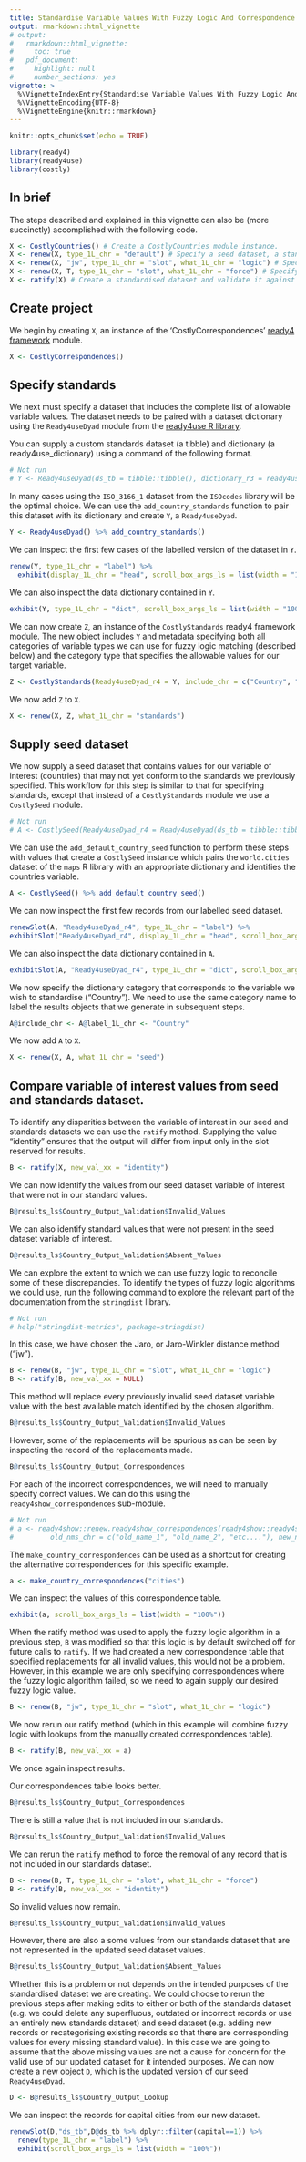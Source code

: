```yaml
---
title: Standardise Variable Values With Fuzzy Logic And Correspondence Tables
output: rmarkdown::html_vignette
# output: 
#   rmarkdown::html_vignette:
#     toc: true
#   pdf_document:
#     highlight: null
#     number_sections: yes
vignette: >
  %\VignetteIndexEntry{Standardise Variable Values With Fuzzy Logic And Correspondence Tables}
  %\VignetteEncoding{UTF-8}
  %\VignetteEngine{knitr::rmarkdown}
---
```


```r
knitr::opts_chunk$set(echo = TRUE)
```


```r
library(ready4)
library(ready4use)
library(costly)
```

## In brief
The steps described and explained in this vignette can also be (more succinctly) accomplished with the following code.

```r
X <- CostlyCountries() # Create a CostlyCountries module instance.
X <- renew(X, type_1L_chr = "default") # Specify a seed dataset, a standards dataset and partial correspondences between the two.
X <- renew(X, "jw", type_1L_chr = "slot", what_1L_chr = "logic") # Specify the fuzzy logic algorithm to use
X <- renew(X, T, type_1L_chr = "slot", what_1L_chr = "force") # Specify that any values in updated dataset not in standards dataset will be removed.
X <- ratify(X) # Create a standardised dataset and validate it against the standards dataset.
```

## Create project
We begin by creating `X`, an instance of the 'CostlyCorrespondences' [ready4 framework](https://www.ready4-dev.com/) module.

```r
X <- CostlyCorrespondences()
```

## Specify standards
We next must specify a dataset that includes the complete list of allowable variable values. The dataset needs to be paired with a dataset dictionary using the `Ready4useDyad` module from the [ready4use R library](https://ready4-dev.github.io/ready4use/).

You can supply a custom standards dataset (a tibble) and dictionary (a ready4use_dictionary) using a command of the following format.

```r
# Not run
# Y <- Ready4useDyad(ds_tb = tibble::tibble(), dictionary_r3 = ready4use_dictionary())
```

In many cases using the `ISO_3166_1` dataset from the `ISOcodes` library will be the optimal choice. We can use the `add_country_standards` function to pair this dataset with its dictionary and create `Y`, a `Ready4useDyad`.

```r
Y <- Ready4useDyad() %>% add_country_standards()
```

We can inspect the first few cases of the labelled version of the dataset in `Y`.
```r
renew(Y, type_1L_chr = "label") %>% 
  exhibit(display_1L_chr = "head", scroll_box_args_ls = list(width = "100%"))
```

We can also inspect the data dictionary contained in `Y`.
```r
exhibit(Y, type_1L_chr = "dict", scroll_box_args_ls = list(width = "100%"))
```

We can now create `Z`, an instance of the `CostlyStandards` ready4 framework module. The new object includes `Y` and metadata specifying both all categories of variable types we can use for fuzzy logic matching (described below) and the category type that specifies the allowable values for our target variable.
```r
Z <- CostlyStandards(Ready4useDyad_r4 = Y, include_chr = c("Country", "Official","Common","A3","A2"), label_1L_chr = "Country")
```

We now add `Z` to `X`.

```r
X <- renew(X, Z, what_1L_chr = "standards")
```


## Supply seed dataset
We now supply a seed dataset that contains values for our variable of interest (countries) that may not yet conform to the standards we previously specified. This workflow for this step is similar to that for specifying standards, except that instead of a `CostlyStandards` module we use a `CostlySeed` module.

```r
# Not run
# A <- CostlySeed(Ready4useDyad_r4 = Ready4useDyad(ds_tb = tibble::tibble(), dictionary_r3 = ready4use_dictionary()), include_chr = c("Country"), label_1L_chr = "Country")
```

We can use the `add_default_country_seed` function to perform these steps with values that create a `CostlySeed` instance which pairs the `world.cities` dataset of the `maps` R library with an appropriate dictionary and identifies the countries variable.

```r
A <- CostlySeed() %>% add_default_country_seed()
```

We can now inspect the first few records from our labelled seed dataset.

```r
renewSlot(A, "Ready4useDyad_r4", type_1L_chr = "label") %>%
exhibitSlot("Ready4useDyad_r4", display_1L_chr = "head", scroll_box_args_ls = list(width = "100%"))
```

We can also inspect the data dictionary contained in `A`.
```r
exhibitSlot(A, "Ready4useDyad_r4", type_1L_chr = "dict", scroll_box_args_ls = list(width = "100%"))
```

We now specify the dictionary category that corresponds to the variable we wish to standardise ("Country"). We need to use the same category name to label the results objects that we generate in subsequent steps.

```r
A@include_chr <- A@label_1L_chr <- "Country"
```

We now add `A` to `X`.

```r
X <- renew(X, A, what_1L_chr = "seed")
```

## Compare variable of interest values from seed and standards dataset.
To identify any disparities between the variable of interest in our seed and standards datasets we can use the `ratify` method. Supplying the value "identity" ensures that the output will differ from input only in the slot reserved for results.

```r
B <- ratify(X, new_val_xx = "identity")
```

We can now identify the values from our seed dataset variable of interest that were not in our standard values.
```r
B@results_ls$Country_Output_Validation$Invalid_Values
```
We can also identify standard values that were not present in the seed dataset variable of interest.
```r
B@results_ls$Country_Output_Validation$Absent_Values
```

We can explore the extent to which we can use fuzzy logic to reconcile some of these discrepancies. To identify the types of fuzzy logic algorithms we could use, run the following command to explore the relevant part of the documentation from the `stringdist` library.

```r
# Not run
# help("stringdist-metrics", package=stringdist)
```

In this case, we have chosen the	Jaro, or Jaro-Winkler distance method ("jw").
```r
B <- renew(B, "jw", type_1L_chr = "slot", what_1L_chr = "logic") 
B <- ratify(B, new_val_xx = NULL)
```

This method will replace every previously invalid seed dataset variable value with the best available match identified by the chosen algorithm.

```r
B@results_ls$Country_Output_Validation$Invalid_Values
```
However, some of the replacements will be spurious as can be seen by inspecting the record of the replacements made.

```r
B@results_ls$Country_Output_Correspondences
```

For each of the incorrect correspondences, we will need to manually specify correct values. We can do this using the `ready4show_correspondences` sub-module.

```r
# Not run
# a <- ready4show::renew.ready4show_correspondences(ready4show::ready4show_correspondences(), 
#         old_nms_chr = c("old_name_1", "old_name_2", "etc...."), new_nms_chr = c("new_name_1", "new_name_2", "etc...."))
```

The `make_country_correspondences` can be used as a shortcut for creating the alternative correspondences for this specific example.
```r
a <- make_country_correspondences("cities")
```

We can inspect the values of this correspondence table.
```r
exhibit(a, scroll_box_args_ls = list(width = "100%"))
```

When the ratify method was used to apply the fuzzy logic algorithm in a previous step, `B` was modified so that this logic is by default switched off for future calls to `ratify`. If we had created a new correspondence table that specified replacements for all invalid values, this would not be a problem. However, in this example we are only specifying correspondences where the fuzzy logic algorithm failed, so we need to again supply our desired fuzzy logic value.

```r
B <- renew(B, "jw", type_1L_chr = "slot", what_1L_chr = "logic") 
```

We now rerun our ratify method (which in this example will combine fuzzy logic with lookups from the manually created correspondences table).

```r
B <- ratify(B, new_val_xx = a)
```

We once again inspect results.

Our correspondences table looks better.

```r
B@results_ls$Country_Output_Correspondences
```

There is still a value that is not included in our standards.

```r
B@results_ls$Country_Output_Validation$Invalid_Values
```
We can rerun the `ratify` method to force the removal of any record that is not included in our standards dataset.
```r
B <- renew(B, T, type_1L_chr = "slot", what_1L_chr = "force") 
B <- ratify(B, new_val_xx = "identity")
```

So invalid values now remain.

```r
B@results_ls$Country_Output_Validation$Invalid_Values
```
However, there are also a some values from our standards dataset that are not represented in the updated seed dataset values.  

```r
B@results_ls$Country_Output_Validation$Absent_Values
```
Whether this is a problem or not depends on the intended purposes of the standardised dataset we are creating. We could choose to rerun the previous steps after making edits to either or both of the standards dataset (e.g. we could delete any superfluous, outdated or incorrect records or use an entirely new standards dataset) and seed dataset (e.g. adding new records or recategorising existing records so that there are corresponding values for every missing standard value). In this case we are going to assume that the above missing values are not a cause for concern for the valid use of our updated dataset for it intended purposes. We can now create a new object `D`, which is the updated version of our seed `Ready4useDyad`.

```r
D <- B@results_ls$Country_Output_Lookup
```

We can inspect the records for capital cities from our new dataset. 

```r
renewSlot(D,"ds_tb",D@ds_tb %>% dplyr::filter(capital==1)) %>%
  renew(type_1L_chr = "label") %>%
  exhibit(scroll_box_args_ls = list(width = "100%"))
```

